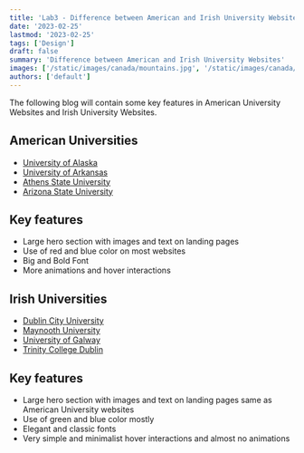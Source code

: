 ```yaml
---
title: 'Lab3 - Difference between American and Irish University Websites'
date: '2023-02-25'
lastmod: '2023-02-25'
tags: ['Design']
draft: false
summary: 'Difference between American and Irish University Websites'
images: ['/static/images/canada/mountains.jpg', '/static/images/canada/toronto.jpg']
authors: ['default']
---
```


The following blog will contain some key features in American University Websites and Irish University Websites.

## American Universities

- [University of Alaska](https://www.alaska.edu/alaska/)
- [University of Arkansas](https://uafs.edu/)
- [Athens State University](https://www.athens.edu/)
- [Arizona State University](https://asuonline.asu.edu/)

## Key features

- Large hero section with images and text on landing pages
- Use of red and blue color on most websites
- Big and Bold Font
- More animations and hover interactions

## Irish Universities

- [Dublin City University](https://www.dcu.ie/)
- [Maynooth University](https://www.maynoothuniversity.ie/)
- [University of Galway](https://www.universityofgalway.ie/?ref=logo#)
- [Trinity College Dublin](https://www.tcd.ie/)

## Key features

- Large hero section with images and text on landing pages same as American University websites
- Use of green and blue color mostly
- Elegant and classic fonts
- Very simple and minimalist hover interactions and almost no animations
